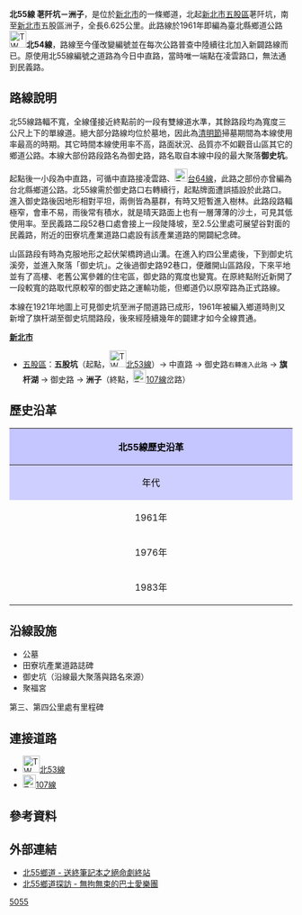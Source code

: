 {{Infobox TwRoad|
|Type=th
|Code=北55線
|Num=tp55
|Name=御史路<SMALL>（主要）</SMALL>
|Level=鄉道
|Length=6.625
|Start=[[新北市|新北市]][[五股區|五股區]]荖阡坑{{r|laoqiankeng}}
|End=新北市五股區洲子
|OldNum=[[File:TW_THWtp54.png|30px]]
|OldNumB=1961
|OldNumE=1982
}}
'''北55線 荖阡坑－洲子'''{{r|laoqiankeng}}，是位於[[新北市|新北市]]的一條鄉道，北起[[新北市|新北市]][[五股區|五股區]]荖阡坑{{r|laoqiankeng}}，南至[[新北市|新北市]]五股區洲子，全長6.625公里。{{r|thb}}此路線於1961年即編為臺北縣鄉道公路[[File:TW_THWtp54.png|30px]]'''北54線'''，路線至今僅改變編號並在每次公路普查中陸續往北加入新闢路線而已。原使用北55線編號之道路為今日中直路，當時唯一端點在凌雲路口，無法通到民義路。

== 路線說明 ==
北55線路輻不寬，全線僅接近終點前的一段有雙線道水準，其餘路段均為寬度三公尺上下的單線道。絕大部分路線均位於墓地，因此為[[清明節|清明節]]掃墓期間為本線使用率最高的時期。其它時間本線使用率不高，路面狀況、品質亦不如觀音山區其它的鄉道公路。本線大部份路段路名為御史路，路名取自本線中段的最大聚落'''御史坑'''{{r|yushikeng}}。

起點後一小段為中直路，可循中直路接凌雲路、[[File:TW_PHW64.svg|23px]][[台64線|台64線]]，此路之部份亦曾編為台北縣鄉道公路。北55線需於御史路口右轉續行，起點牌面遭誤插設於此路口。進入御史路後因地形相對平坦，兩側皆為墓群，有時又短暫進入樹林。此路段路輻極窄，會車不易，雨後常有積水，就是晴天路面上也有一層薄薄的沙土，可見其低使用率。至民義路二段52巷口處會接上一段陡降坡，至2.5公里處可展望谷對面的民義路，附近的田寮坑產業道路口處設有該產業道路的開闢紀念碑。

山區路段有時為克服地形之起伏架橋跨過山溝。在進入約四公里處後，下到御史坑溪旁，並進入聚落「御史坑」。之後過御史路92巷口，便離開山區路段，下來平地並有了高樓、老舊公寓參雜的住宅區，御史路的寬度也變寬。在原終點附近新開了一段較寬的路取代原較窄的御史路之運輸功能，但鄉道仍以原窄路為正式路線。

本線在1921年地圖{{r|oldmap}}上可見御史坑至洲子間道路已成形，1961年被編入鄉道時則又新增了旗杆湖至御史坑間路段{{r|gazette1966}}，後來經陸續幾年的闢建才如今全線貫通。

;'''[[新北市|新北市]]'''
*[[五股區|五股區]]：'''五股坑'''（起點，[[File:TW_THWtp53.png|30px]][[北53線|北53線]]）→ 中直路 → 御史路<SMALL>右轉進入此路</SMALL> → '''旗杆湖''' → 御史路 → '''洲子'''（終點，[[File:TW_CHW107.svg|23px]][[縣道107號|107線]]岔路）

== 歷史沿革 ==
{| class="wikitable" style="width: 100%"
! style="text-align:center; background:#C5C5FF; color:black" colspan=3 align=center | 北55線歷史沿革
|- 
! style="text-align:center; background:#CFCFFF; color:black" width="8%" | 年代 !! style="text-align:center; background:#D3D3FF; color:black" width="46%" | 本編號沿革 !! style="text-align:center; background:#D3D3FF; color:black" width="46%" | 本路線沿革
|- 
! 1961年{{r|gazette1966}}
| 中坑－直坑間0.695km || 當時為[[File:TW_THWtp54.png|30px]]'''北54線'''（旗杆湖－御史坑間3.63km）
|-
! 1976年{{r|gazette1976}}
| 起點延長至荖阡坑，共1.937km || 因應御史路增長而北移起點，全線共5.503km。終點地名改為洲子。
|-
! 1983年
| colspan=2| 原[[File:TW_THWtp55.png|30px]]'''北55線'''解編為一般道路（中直路）；原[[File:TW_THWtp54.png|30px]]'''北54線'''打通至民義路口並改編為[[File:TW_THWtp55.png|30px]]'''北55線'''
|}

== 沿線設施 ==
*公墓
*田寮坑產業道路誌碑
*御史坑（沿線最大聚落與路名來源）
*聚福宮
第三、第四公里處有里程碑

== 連接道路 ==
*[[File:TW_THWtp53.png|30px]][[北53線|北53線]]
*[[File:TW_CHW107.svg|23px]][[縣道107號|107線]]

== 參考資料 ==
{{reflist|refs=

<ref name="laoqiankeng">公路總局資料將起點地名作'''五股'''坑，實際起點地名應作'''荖阡'''坑為宜。</ref>

<ref name="thb">{{cite web |url=http://spreadsheets.google.com/pub?key=0Avc0r7dng8JrdFF0YmRlSEl1dWhxVmJtR2hwZDFmcFE&gid=0 |title=臺北縣鄉道公路路線表 |accessdate=2010-11-01 |date=2010-07-19 |publisher=公路總局 |archive-date=2014-04-20 |archive-url=https://web.archive.org/web/20140420112137/https://spreadsheets.google.com/pub?key=0Avc0r7dng8JrdFF0YmRlSEl1dWhxVmJtR2hwZDFmcFE&gid=0 |dead-url=yes }}</ref>

<ref name="yushikeng">{{cite web |url=http://placesearch.moi.gov.tw/search/place_list.php?id=2462 |title=臺灣地區地名地名檢索系統─「 五股鄉御史坑」 |accessdate=2010-11-02 |publisher=[[中華民國內政部|中華民國內政部]] }}{{dead link|date=2017年11月 |bot=InternetArchiveBot |fix-attempted=yes }}</ref>

<ref name="oldmap">{{cite web |url=http://gissrv4.sinica.edu.tw/gis/twhgis.aspx |title=台灣百年歷史地圖 |accessdate=2010-11-01 |work=中央研究院人文社會科學研究中心地理資訊科學研究專題中心 |archive-date=2019-06-30 |archive-url=https://web.archive.org/web/20190630201431/http://gissrv4.sinica.edu.tw/gis/twhgis.aspx |dead-url=no }}</ref>

<ref name="gazette1966">{{cite web |url=http://gaz.ncl.edu.tw/detail.jsp?sysid=E0921514 |title=公告臺灣省縣鄉道及專用公路路線里程表 |accessdate=2010-11-01 |date=1966-08-01 |work=政府公報資訊網 |publisher=臺灣省政府 |archive-date=2021-01-24 |archive-url=https://web.archive.org/web/20210124100834/https://gaz.ncl.edu.tw/detail.jsp?sysid=E0921514 |dead-url=yes }}</ref>

<ref name="gazette1976">{{cite web |url=http://gaz.ncl.edu.tw/detail.jsp?sysid=E0814166 |title=公告「65年度臺灣省公路資料統計表」 |accessdate=2010-11-01 |date=1977-09-09 |work=政府公報資訊網 |publisher=臺灣省政府 |archive-date=2021-01-24 |archive-url=https://web.archive.org/web/20210124163606/https://gaz.ncl.edu.tw/detail.jsp?sysid=E0814166 |dead-url=yes }}</ref>

}}

== 外部連結 ==
*[http://gishileh.pixnet.net/blog/post/31755562 北55鄉道 - 送終筆記本之絕命劇終站] {{Wayback|url=http://gishileh.pixnet.net/blog/post/31755562 |date=20190513184855 }}
*[http://blog.yam.com/buslover/article/31109107 北55鄉道探訪 - 無拘無束的巴士愛樂團] {{Wayback|url=http://blog.yam.com/buslover/article/31109107 |date=20160308235351 }}

{{新北市鄉道}}

[[Category:新北市區道|5055]]